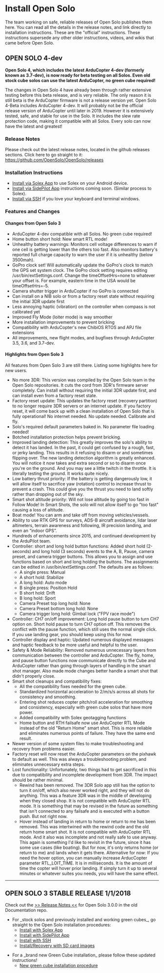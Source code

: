 = Install Open Solo =

The team working on safe, reliable releases of Open Solo publishes them here. You can read all the details in the release notes, and link directly to installation instructions. These are the "official" instructions. These instructions supersede any other older instructions, videos, and wikis that came before Open Solo.

== OPEN SOLO 4-dev ==

'''Open Solo 4, which includes the latest ArduCopter 4-dev (formerly known as 3.7-dev), is now ready for beta testing on all Solos. Even old stock cube solos can use the latest ArduCopter, no green cube required!'''

The changes in Open Solo 4 have already been through rather extensive testing before this beta release, and is very reliable. The only reason it is still beta is the ArduCopter firmware is not a release version yet. Open Solo 4-Beta includes ArduCopter 4-dev.  It will probably not be the official release version of ArduCopter until later in 2019.  However it is extensively tested, safe, and stable for use in the Solo.  It includes the slew rate protection code, making it compatible with all Solos.  Every solo can now have the latest and greatest!

=== Release Notes ===
Please check out the latest release notes, located in the github releases sections.  Click here to go straight to it: https://github.com/OpenSolo/OpenSolo/releases

=== Installation Instructions ===

* [[Install via Solex App]] to use Solex on your Android device.
* [[Install via SidePilot App]] instructions coming soon. (Similar process to Solex).
* [[Install via SSH]] if you love your keyboard and terminal windows.

=== Features and Changes ===

==== Changes from Open Solo 3 ====

* ArduCopter 4-dev compatible with all Solos. No green cube required!
* Home button short hold: New smart RTL mode!
* Unhealthy battery warnings: Monitors cell voltage differences to warn if one cell is getting lower than the others too fast. Also monitors battery's reported full charge capacity to warn the user if it is unhealthy (below 3500mah).
* GoPro clock set! Will automatically update the GoPro's clock to match the GPS set system clock. The GoPro clock setting requires editing /usr/bin/extSettings.conf. Change the timeOffsetHrs=none to whatever your offset is. For example, eastern time in the USA would be timeOffsetHrs=-5.
* Camera shutter trigger in ArduCopter if no GoPro is connected
* Can install on a NIB solo or from a factory reset state without requiring the initial 3DR update first
* Less annoying haptic (vibration) on the controller when compass is not calibrated yet
* Improved Fly Mode (loiter mode) is way smoother
* More installation improvements to prevent bricking
* Compatibility with ArduCopter's new ChibiOS RTOS and APJ file extensions
* All improvements, new flight modes, and bugfixes through ArduCopter 3.5, 3.6, and 3.7-dev.

==== Highlights from Open Solo 3 ====

All features from Open Solo 3 are still there.  Listing some highlights here for new users.

* No more 3DR: This version was compiled by the Open Solo team in the Open Solo repositories. It cuts the cord from 3DR's firmware server completely. Can install without requiring the initial 3DR update first, and can install even from a factory reset state.
* Factory reset update: This updates the factory reset (recovery partition) to no longer require 3DR servers or an internet update. If you factory reset, it will come back up with a clean installation of Open Solo that is fully operational! No internet needed. No update needed. Calibrate and fly.
* Solo's required default parameters baked in. No parameter file loading needed!
* Botched installation protection helps prevent bricking.
* Improved landing detection: This greatly improves the solo's ability to detect it has landed. In the past, it could get confused by a rough, fast, or jerky landing. This results in it refusing to disarm or and sometimes flipping over. The new landing detection algorithm is greatly enhanced. You will notice it now takes and extra second or so to disarm once you're on the ground. And you may see a little twitch in the throttle. It is literally testing the ground. It works quite nicely.
* Low battery thrust priority: If the battery is getting dangerously low, it will allow itself to sacrifice yaw (rotation) control to increase thrust to prevent a crash. This could give you the thrust you need to land softly rather than dropping out of the sky.
* Smart shot altitude priority: Will not lose altitude by going too fast in Follow Mode! In Smart Shots, the solo will not allow itself to go "too fast" causing a loss of altitude.
* Boat mode! You can arm and take off from moving vehicles/vessels.
* Ability to use RTK GPS for surveys, ADS-B aircraft avoidance, lidar laser altimeters, terrain awareness and following, IR precision landing, and even an “indoor GPS”.
* Hundreds of enhancements since 2015, and continued development by the ArduPilot team.
* Controller: short and long hold button functions: Added short hold (2-seconds) and long hold (3 seconds) events to the A, B, Pause, camera preset, and camera trigger buttons. This allows you to assign and use functions based on short and long holding the buttons. The assignments can be edited in /usr/bin/extSettings.conf. The defaults are as follows:
** A single press: Manual
** A short hold: Stabilize
** A long hold: Auto mode
** B single press: Position Hold
** B short hold: Drift
** B long hold: Sport
** Camera Preset top long hold: None
** Camera Preset bottom long hold: None
** Camera trigger long hold: Gimbal lock ("FPV race mode")
* Controller: CH7 on/off improvement: Long hold pause button to turn CH7 option on. Short hold pause to turn CH7 option off. This removes the conflict with the pause function, which still uses the normal single click. If you use landing gear, you should keep using this for now.
* Controller display and haptic: Updated numerous displayed messages and haptic feedback to be more useful and helpful to the user.
* Safety & Mode Reliability: Removed numerous unnecessary layers from communication between the controller and ArduCopter. The fly, home, and pause button functions now communicate directly to the Cube and ArduCopter rather than going through layers of handling in the smart shot manager. Also made mode changes better handle a smart shot that didn't properly close.
* Smart shot cleanups and compatibility fixes:
** All the compatibility fixes needed for the green cube.
** Standardized horizontal acceleration to 2/m/s/s across all shots for consistency and smoothing.
** Entering shot reduces copter pitch/roll acceleration for smoothing and consistency, especially with green cube solos that have more power.
** Added compatibility with Solex geotagging functions
** Home button and RTH failsafe now use ArduCopter RTL Mode instead of the old "Return Home" smart shot. This is more reliable and eliminates numerous points of failure. They have the same end result.
* Newer version of some system files to make troubleshooting and recovery from problems easier.
* Factory reset will now reset the ArduCopter parameters on the pixhawk to default as well. This was always a troubleshooting problem, and eliminates unnecessary extra steps.
* Lost functionality: Unfortunately, two things had to get sacrificed in this due to compatibility and incomplete development from 3DR. The impact should be rather minimal.
** Rewind has been removed. The 3DR Solo app still has the option to turn it on/off, which also never worked right, and they will not do anything. This was a feature 3DR was in the middle of developing when they closed shop. It is not compatible with ArduCopter RTL mode. It is something that may be revised in the future as something that isn't connected to any failsafe and is executed with a button push. But not right now.
** Hover instead of landing in return to home or return to me has been removed. This was intertwined with the rewind code and the old return home smart shot. It is not compatible with ArduCopter RTL mode. And it also was incomplete and not really safe to use anyway. This again is something I'd like to revisit in the future, since it has some use cases (like boating). But for now, it's only returns home (or return to me) and lands when it gets there. Alternative for now: If you need the hover option, you can manually increase ArducCopter parameter RTL_LOIT_TIME. It is in milliseconds. It is the amount of time the copter will hover prior landing. If simply turn it up to several minutes or whatever suites you needs, you will have the same effect.

----

== OPEN SOLO 3 STABLE RELEASE 1/1/2018 ==

Check out the [https://github.com/OpenSolo/documentation/releases >> Release Notes <<] for Open Solo 3.0.0 in the old Documentation repo.

* For _stock solos and previously installed and working green cubes_, go straight to the Open Solo installation procedures:
** [https://github.com/OpenSolo/documentation/blob/master/install_solex.md Install with Solex App]
** [https://github.com/OpenSolo/documentation/blob/master/initial_sidepilot.md Install with SidePilot App]
** [https://github.com/OpenSolo/documentation/blob/master/initial_ssh.md Install with SSH]
** [https://github.com/OpenSolo/documentation/blob/master/install_sdimage.md Install/Recovery with SD card images]

* For a _brand new Green Cube installation_ please follow these updated instructions!
**[https://github.com/OpenSolo/documentation/blob/master/green_cube_install.md New green cube installation procedure]
